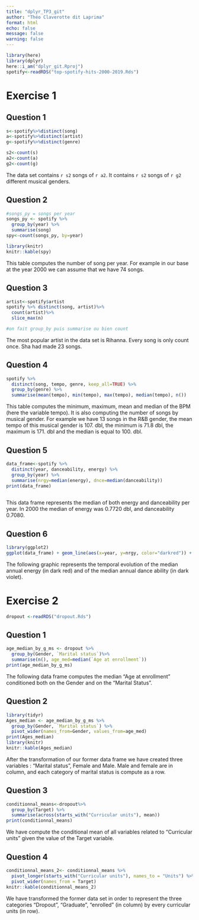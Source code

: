 ```yaml
---
title: "dplyr_TP3_git"
author: "Théo Claverotte dit Laprima"
format: html
echo: false
message: false
warning: false
---
```



```r

library(here)
library(dplyr)
here::i_am("dplyr_git.Rproj")
spotify<-readRDS("top-spotify-hits-2000-2019.Rds")
```
# Exercise 1

## Question 1
```r
s<-spotify%>%distinct(song)
a<-spotify%>%distinct(artist)
g<-spotify%>%distinct(genre)

s2<-count(s)
a2<-count(a)
g2<-count(g)

```
The data set contains `r s2` songs of `r a2`. It contains `r s2` songs of `r g2` different musical genders.


## Question 2
```r
#songs_py = songs per year
songs_py <- spotify %>%
  group_by(year) %>%
  summarise(song)
spy<-count(songs_py, by=year)

library(knitr)
knitr::kable(spy)
```
This table computes the number of song per year. For example in our base at the year 2000 we can assume that we have 74 songs.

## Question 3
```r
artist<-spotify$artist
spotify %>% distinct(song, artist)%>%
  count(artist)%>%
  slice_max(n)

#on fait group_by puis summarise ou bien count

```

The most popular artist in the data set is Rihanna. Every song is only count once. Sha had made 23 songs. 

## Question 4
```r
spotify %>% 
  distinct(song, tempo, genre, keep_all=TRUE) %>%
  group_by(genre) %>%
  summarise(mean(tempo), min(tempo), max(tempo), median(tempo), n())
```

This table computes the minimum, maximum, mean and median of the BPM (here the variable tempo). It is also computing the number of songs by musical gender. For example we have 13 songs in the R&B gender, the mean tempo of this musical gender is 107. dbl, the minimum is 71.8 dbl, the maximum is 171. dbl and the median is equal to 100. dbl.


## Question 5
```r
data_frame<-spotify %>% 
  distinct(year, danceability, energy) %>%
  group_by(year) %>%
  summarise(nrgy=median(energy), dnce=median(danceability))
print(data_frame)
  
```

This data frame represents the median of both energy and danceability per year. In 2000 the median of energy was 0.7720 dbl, and danceability 0.7080. 

## Question 6

```r
library(ggplot2)
ggplot(data_frame) + geom_line(aes(x=year, y=nrgy, color="darkred")) + geom_line(aes(x=year, y=dnce, color="darkviolet")) + ylab("medians of the energy and danceability") 
```
The following graphic represents the temporal evolution of the median annual energy (in dark red) and of the median annual dance ability (in dark violet).

# Exercise 2

```r
dropout <-readRDS("dropout.Rds")
```

## Question 1
```r
age_median_by_g_ms <- dropout %>%
  group_by(Gender, `Marital status`)%>%
  summarise(n(), age_med=median(`Age at enrollment`))
print(age_median_by_g_ms)
```
The following data frame computes the median "Age at enrollment" conditioned both on the Gender and on the "Marital Status".

## Question 2
```r
library(tidyr)
Ages_median <- age_median_by_g_ms %>%
  group_by(Gender, `Marital status`) %>%
  pivot_wider(names_from=Gender, values_from=age_med)
print(Ages_median)
library(knitr)
knitr::kable(Ages_median)
```
After the transformation of our former data frame we have created three variables : "Marital status", Female and Male. Male and female are in column, and each category of marital status is compute as a row.

## Question 3
```r

conditionnal_means<-dropout%>%
  group_by(Target) %>%
  summarise(across(starts_with("Curricular units"), mean))
print(conditionnal_means)
```

We have compute the conditional mean of all variables related to "Curricular units" given the value of the Target variable.

## Question 4

```r
conditionnal_means_2<- conditionnal_means %>% 
  pivot_longer(starts_with("Curricular units"), names_to = "Units") %>% 
  pivot_wider(names_from = Target)
knitr::kable(conditionnal_means_2)
```
We have transformed the former data set in order to represent the three categories "Dropout", "Graduate", "enrolled" (in column) by every curricular units (in row).
